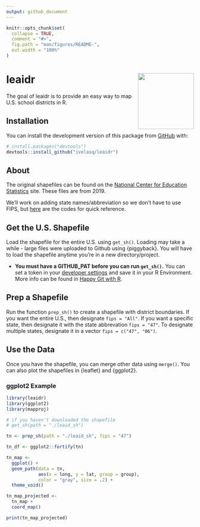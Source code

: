 ```yaml
---
output: github_document
---
```


<!-- README.md is generated from README.Rmd. Please edit that file -->

```r
knitr::opts_chunk$set(
  collapse = TRUE,
  comment = "#>",
  fig.path = "man/figures/README-",
  out.width = "100%"
)
```

# leaidr <img src='man/figures/logo.png' align="right" height="150" />

<!-- badges: start -->
<!-- badges: end -->

The goal of leaidr is to provide an easy way to map U.S. school districts in R.

## Installation

You can install the development version of this package from [GitHub](https://github.com/) with:

``` r
# install.packages("devtools")
devtools::install_github("ivelasq/leaidr")
```

## About

The original shapefiles can be found on the [National Center for Education Statistics](https://nces.ed.gov/programs/edge/Geographic/DistrictBoundaries) site. These files are from 2019.

We'll work on adding state names/abbreviation so we don't have to use FIPS, but [here](https://www.mcc.co.mercer.pa.us/dps/state_fips_code_listing.htm) are the codes for quick reference.

## Get the U.S. Shapefile

Load the shapefile for the entire U.S. using `get_sh()`. Loading may take a while - large files were uploaded to Github using {piggyback}. You will have to load the shapefile anytime you're in a new directory/project.

* **You must have a GITHUB_PAT before you can run `get_sh()`.** You can set a token in your [developer settings](https://github.com/settings/tokens) and save it in your R Environment. More info can be found in [Happy Git with R](https://happygitwithr.com/github-pat.html).

## Prep a Shapefile

Run the function `prep_sh()` to create a shapefile with district boundaries. If you want the entire U.S., then designate `fips = "All"`. If you want a specific state, then designate it with the state abbrevation `fips = "47"`. To designate multiple states, designate it in a vector `fips = c("47", "06")`.

## Use the Data

Once you have the shapefile, you can merge other data using `merge()`. You can also plot the shapefiles in {leaflet} and {ggplot2}.

### ggplot2 Example

```r
library(leaidr)
library(ggplot2)
library(mapproj)

# if you haven't downloaded the shapefile
# get_sh(path = "./leaid_sh")

tn <- prep_sh(path = "./leaid_sh", fips = "47")

tn_df <- ggplot2::fortify(tn)

tn_map <-
  ggplot() +
  geom_path(data = tn, 
            aes(x = long, y = lat, group = group),
            color = "gray", size = .2) +
  theme_void()

tn_map_projected <- 
  tn_map +
  coord_map()

print(tn_map_projected)
```